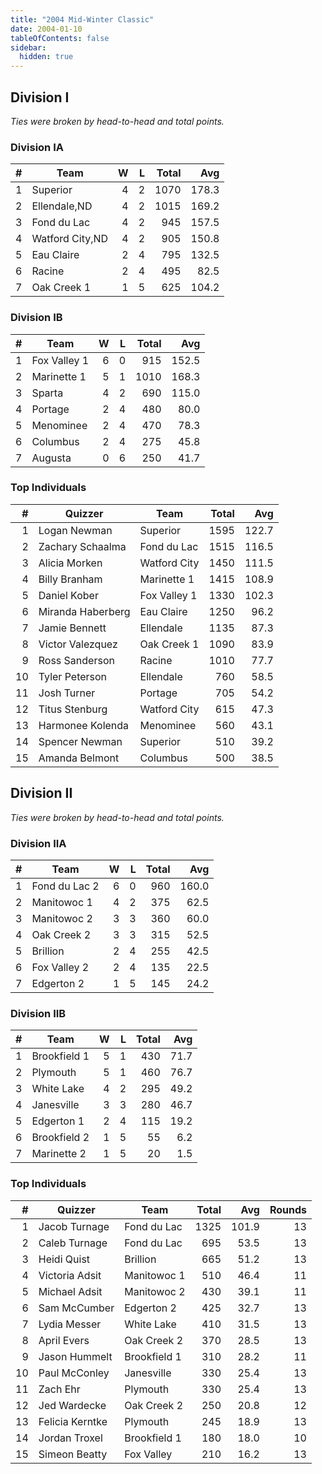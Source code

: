 ```yaml
---
title: "2004 Mid-Winter Classic"
date: 2004-01-10
tableOfContents: false
sidebar:
  hidden: true
---
```


## Division I

*Ties were broken by head-to-head and total points.*

### Division IA

|    # | Team            |    W |    L | Total |   Avg |
| ---: | --------------- | ---: | ---: | ----: | ----: |
|    1 | Superior        |    4 |    2 |  1070 | 178.3 |
|    2 | Ellendale,ND    |    4 |    2 |  1015 | 169.2 |
|    3 | Fond du Lac     |    4 |    2 |   945 | 157.5 |
|    4 | Watford City,ND |    4 |    2 |   905 | 150.8 |
|    5 | Eau Claire      |    2 |    4 |   795 | 132.5 |
|    6 | Racine          |    2 |    4 |   495 |  82.5 |
|    7 | Oak Creek 1     |    1 |    5 |   625 | 104.2 |

### Division IB

|    # | Team         |    W |    L | Total |   Avg |
| ---: | ------------ | ---: | ---: | ----: | ----: |
|    1 | Fox Valley 1 |    6 |    0 |   915 | 152.5 |
|    2 | Marinette 1  |    5 |    1 |  1010 | 168.3 |
|    3 | Sparta       |    4 |    2 |   690 | 115.0 |
|    4 | Portage      |    2 |    4 |   480 |  80.0 |
|    5 | Menominee    |    2 |    4 |   470 |  78.3 |
|    6 | Columbus     |    2 |    4 |   275 |  45.8 |
|    7 | Augusta      |    0 |    6 |   250 |  41.7 |

### Top Individuals

|    # | Quizzer           | Team         | Total |   Avg |
| ---: | ----------------- | ------------ | ----: | ----: |
|    1 | Logan Newman      | Superior     |  1595 | 122.7 |
|    2 | Zachary Schaalma  | Fond du Lac  |  1515 | 116.5 |
|    3 | Alicia Morken     | Watford City |  1450 | 111.5 |
|    4 | Billy Branham     | Marinette 1  |  1415 | 108.9 |
|    5 | Daniel Kober      | Fox Valley 1 |  1330 | 102.3 |
|    6 | Miranda Haberberg | Eau Claire   |  1250 |  96.2 |
|    7 | Jamie Bennett     | Ellendale    |  1135 |  87.3 |
|    8 | Victor Valezquez  | Oak Creek 1  |  1090 |  83.9 |
|    9 | Ross Sanderson    | Racine       |  1010 |  77.7 |
|   10 | Tyler Peterson    | Ellendale    |   760 |  58.5 |
|   11 | Josh Turner       | Portage      |   705 |  54.2 |
|   12 | Titus Stenburg    | Watford City |   615 |  47.3 |
|   13 | Harmonee Kolenda  | Menominee    |   560 |  43.1 |
|   14 | Spencer Newman    | Superior     |   510 |  39.2 |
|   15 | Amanda Belmont    | Columbus     |   500 |  38.5 |

## Division II

*Ties were broken by head-to-head and total points.*

### Division IIA

|    # | Team          |    W |    L | Total |   Avg |
| ---: | ------------- | ---: | ---: | ----: | ----: |
|    1 | Fond du Lac 2 |    6 |    0 |   960 | 160.0 |
|    2 | Manitowoc 1   |    4 |    2 |   375 |  62.5 |
|    3 | Manitowoc 2   |    3 |    3 |   360 |  60.0 |
|    4 | Oak Creek 2   |    3 |    3 |   315 |  52.5 |
|    5 | Brillion      |    2 |    4 |   255 |  42.5 |
|    6 | Fox Valley 2  |    2 |    4 |   135 |  22.5 |
|    7 | Edgerton 2    |    1 |    5 |   145 |  24.2 |

### Division IIB

|    # | Team         |    W |    L | Total |  Avg |
| ---: | ------------ | ---: | ---: | ----: | ---: |
|    1 | Brookfield 1 |    5 |    1 |   430 | 71.7 |
|    2 | Plymouth     |    5 |    1 |   460 | 76.7 |
|    3 | White Lake   |    4 |    2 |   295 | 49.2 |
|    4 | Janesville   |    3 |    3 |   280 | 46.7 |
|    5 | Edgerton 1   |    2 |    4 |   115 | 19.2 |
|    6 | Brookfield 2 |    1 |    5 |    55 |  6.2 |
|    7 | Marinette 2  |    1 |    5 |    20 |  1.5 |

### Top Individuals

|    # | Quizzer         | Team         | Total |   Avg | Rounds |
| ---: | --------------- | ------------ | ----: | ----: | -----: |
|    1 | Jacob Turnage   | Fond du Lac  |  1325 | 101.9 |     13 |
|    2 | Caleb Turnage   | Fond du Lac  |   695 |  53.5 |     13 |
|    3 | Heidi Quist     | Brillion     |   665 |  51.2 |     13 |
|    4 | Victoria Adsit  | Manitowoc 1  |   510 |  46.4 |     11 |
|    5 | Michael Adsit   | Manitowoc 2  |   430 |  39.1 |     11 |
|    6 | Sam McCumber    | Edgerton 2   |   425 |  32.7 |     13 |
|    7 | Lydia Messer    | White Lake   |   410 |  31.5 |     13 |
|    8 | April Evers     | Oak Creek 2  |   370 |  28.5 |     13 |
|    9 | Jason Hummelt   | Brookfield 1 |   310 |  28.2 |     11 |
|   10 | Paul McConley   | Janesville   |   330 |  25.4 |     13 |
|   11 | Zach Ehr        | Plymouth     |   330 |  25.4 |     13 |
|   12 | Jed Wardecke    | Oak Creek 2  |   250 |  20.8 |     12 |
|   13 | Felicia Kerntke | Plymouth     |   245 |  18.9 |     13 |
|   14 | Jordan Troxel   | Brookfield 1 |   180 |  18.0 |     10 |
|   15 | Simeon Beatty   | Fox Valley   |   210 |  16.2 |     13 |

